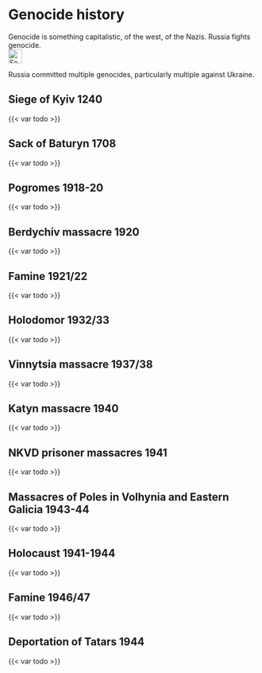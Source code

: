 # Genocide history {#sec-genocide-history}

::: {.callout-caution title="Myth"}
Genocide is something capitalistic, of the west, of the Nazis. 
Russia fights genocide.
[<br>![Search for topic in EUvsDisinfo](../all_common_img/EUvsDisinfo_400x240.jpg){height=2em}](https://euvsdisinfo.eu/disinformation-cases/?text=genocide%20russia&sort=relevance)
:::

::: {.callout-tip title="Truth"}
Russia committed multiple genocides, particularly multiple against Ukraine.
:::


## Siege of Kyiv 1240

{{< var todo >}}


## Sack of Baturyn 1708

{{< var todo >}}


## Pogromes 1918-20

{{< var todo >}}


## Berdychiv massacre 1920

{{< var todo >}}


## Famine 1921/22

{{< var todo >}}


## Holodomor 1932/33

{{< var todo >}}


## Vinnytsia massacre 1937/38

{{< var todo >}}


## Katyn massacre 1940

{{< var todo >}}


## NKVD prisoner massacres 1941

{{< var todo >}}


## Massacres of Poles in Volhynia and Eastern Galicia 1943-44

{{< var todo >}}


## Holocaust 1941-1944

{{< var todo >}}


## Famine 1946/47

{{< var todo >}}


## Deportation of Tatars 1944

{{< var todo >}}


